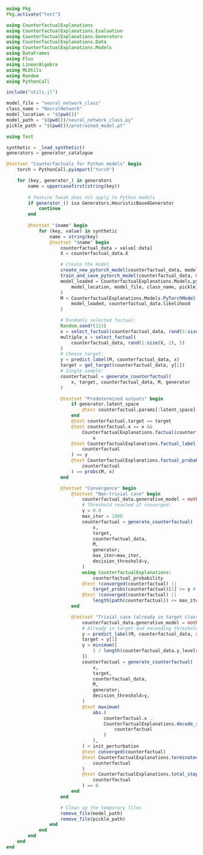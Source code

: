 ```julia
using Pkg
Pkg.activate("test")

using CounterfactualExplanations
using CounterfactualExplanations.Evaluation
using CounterfactualExplanations.Generators
using CounterfactualExplanations.Data
using CounterfactualExplanations.Models
using DataFrames
using Flux
using LinearAlgebra
using MLUtils
using Random
using PythonCall

include("utils.jl")

model_file = "neural_network_class"
class_name = "NeuralNetwork"
model_location = "$(pwd())"
model_path = "$(pwd())/neural_network_class.py"
pickle_path = "$(pwd())/pretrained_model.pt"
```

```julia
using Test

synthetic = _load_synthetic()
generators = generator_catalogue

@testset "Counterfactuals for Python models" begin
    torch = PythonCall.pyimport("torch")

    for (key, generator_) in generators
        name = uppercasefirst(string(key))
    
        # Feature Tweak does not apply to Python models
        if generator_() isa Generators.HeuristicBasedGenerator
            continue
        end
    
        @testset "$name" begin
            for (key, value) in synthetic
                name = string(key)
                @testset "$name" begin
                    counterfactual_data = value[:data]
                    X = counterfactual_data.X

                    # Create the model
                    create_new_pytorch_model(counterfactual_data, model_path)
                    train_and_save_pytorch_model(counterfactual_data, model_location, pickle_path)
                    model_loaded = CounterfactualExplanations.Models.pytorch_model_loader(
                        model_location, model_file, class_name, pickle_path
                    )
                    M = CounterfactualExplanations.Models.PyTorchModel(
                        model_loaded, counterfactual_data.likelihood
                    )

                    # Randomly selected factual:
                    Random.seed!(123)
                    x = select_factual(counterfactual_data, rand(1:size(X, 2)))
                    multiple_x = select_factual(
                        counterfactual_data, rand(1:size(X, 2), 5)
                    )
                    # Choose target:
                    y = predict_label(M, counterfactual_data, x)
                    target = get_target(counterfactual_data, y[1])
                    # Single sample:
                    counterfactual = generate_counterfactual(
                        x, target, counterfactual_data, M, generator
                    )

                    @testset "Predetermined outputs" begin
                        if generator.latent_space
                            @test counterfactual.params[:latent_space]
                        end
                        @test counterfactual.target == target
                        @test counterfactual.x == x &&
                            CounterfactualExplanations.factual(counterfactual) ==
                                x
                        @test CounterfactualExplanations.factual_label(
                            counterfactual
                        ) == y
                        @test CounterfactualExplanations.factual_probability(
                            counterfactual
                        ) == probs(M, x)
                    end

                    @testset "Convergence" begin
                        @testset "Non-trivial case" begin
                            counterfactual_data.generative_model = nothing
                            # Threshold reached if converged:
                            γ = 0.9
                            max_iter = 1000
                            counterfactual = generate_counterfactual(
                                x,
                                target,
                                counterfactual_data,
                                M,
                                generator;
                                max_iter=max_iter,
                                decision_threshold=γ,
                            )
                            using CounterfactualExplanations:
                                counterfactual_probability
                            @test !converged(counterfactual) ||
                                target_probs(counterfactual)[1] >= γ # either not converged or threshold reached
                            @test !converged(counterfactual) ||
                                length(path(counterfactual)) <= max_iter
                        end

                        @testset "Trivial case (already in target class)" begin
                            counterfactual_data.generative_model = nothing
                            # Already in target and exceeding threshold probability:
                            y = predict_label(M, counterfactual_data, x)
                            target = y[1]
                            γ = minimum([
                                1 / length(counterfactual_data.y_levels), 0.5
                            ])
                            counterfactual = generate_counterfactual(
                                x,
                                target,
                                counterfactual_data,
                                M,
                                generator;
                                decision_threshold=γ,
                            )
                            @test maximum(
                                abs.(
                                    counterfactual.x .-
                                    CounterfactualExplanations.decode_state(
                                        counterfactual
                                    )
                                ),
                            ) < init_perturbation
                            @test converged(counterfactual)
                            @test CounterfactualExplanations.terminated(
                                counterfactual
                            )
                            @test CounterfactualExplanations.total_steps(
                                counterfactual
                            ) == 0
                        end
                    end

                    # Clean up the temporary files
                    remove_file(model_path)
                    remove_file(pickle_path)
                end
            end
        end
    end
end

```